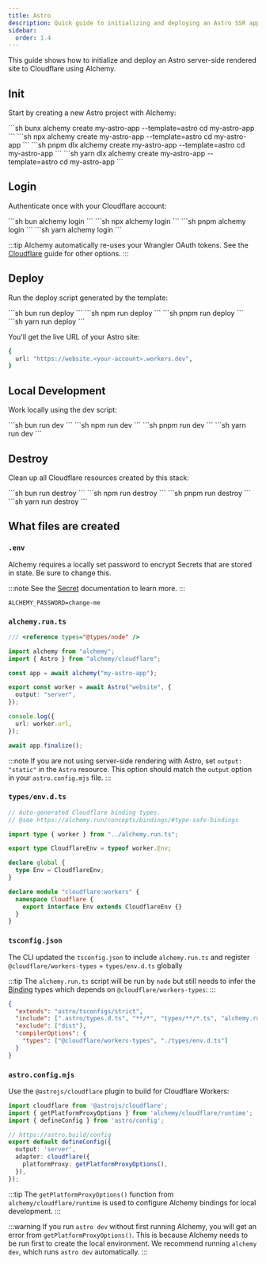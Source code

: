 ```yaml
---
title: Astro
description: Quick guide to initializing and deploying an Astro SSR application to Cloudflare Workers using Alchemy.
sidebar:
  order: 1.4
---
```



This guide shows how to initialize and deploy an Astro server-side rendered site to Cloudflare using Alchemy.

## Init

Start by creating a new Astro project with Alchemy:

<Tabs syncKey="pkgManager">
  <TabItem label="bun">
    ```sh
    bunx alchemy create my-astro-app --template=astro
    cd my-astro-app
    ```
  </TabItem>
  <TabItem label="npm">
    ```sh
    npx alchemy create my-astro-app --template=astro
    cd my-astro-app
    ```
  </TabItem>
  <TabItem label="pnpm">
    ```sh
    pnpm dlx alchemy create my-astro-app --template=astro
    cd my-astro-app
    ```
  </TabItem>
  <TabItem label="yarn">
    ```sh
    yarn dlx alchemy create my-astro-app --template=astro
    cd my-astro-app
    ```
  </TabItem>
</Tabs>

## Login

Authenticate once with your Cloudflare account:

<Tabs syncKey="pkgManager">
  <TabItem label="bun">
    ```sh
    bun alchemy login
    ```
  </TabItem>
  <TabItem label="npm">
    ```sh
    npx alchemy login
    ```
  </TabItem>
  <TabItem label="pnpm">
    ```sh
    pnpm alchemy login
    ```
  </TabItem>
  <TabItem label="yarn">
    ```sh
    yarn alchemy login
    ```
  </TabItem>
</Tabs>

:::tip
Alchemy automatically re-uses your Wrangler OAuth tokens. See the [Cloudflare](/guides/cloudflare) guide for other options.
:::

## Deploy

Run the deploy script generated by the template:

<Tabs syncKey="pkgManager">
  <TabItem label="bun">
    ```sh
    bun run deploy
    ```
  </TabItem>
  <TabItem label="npm">
    ```sh
    npm run deploy
    ```
  </TabItem>
  <TabItem label="pnpm">
    ```sh
    pnpm run deploy
    ```
  </TabItem>
  <TabItem label="yarn">
    ```sh
    yarn run deploy
    ```
  </TabItem>
</Tabs>

You'll get the live URL of your Astro site:

```sh
{
  url: "https://website.<your-account>.workers.dev",
}
```

## Local Development

Work locally using the dev script:

<Tabs syncKey="pkgManager">
  <TabItem label="bun">
    ```sh
    bun run dev
    ```
  </TabItem>
  <TabItem label="npm">
    ```sh
    npm run dev
    ```
  </TabItem>
  <TabItem label="pnpm">
    ```sh
    pnpm run dev
    ```
  </TabItem>
  <TabItem label="yarn">
    ```sh
    yarn run dev
    ```
  </TabItem>
</Tabs>

## Destroy

Clean up all Cloudflare resources created by this stack:

<Tabs syncKey="pkgManager">
  <TabItem label="bun">
    ```sh
    bun run destroy
    ```
  </TabItem>
  <TabItem label="npm">
    ```sh
    npm run destroy
    ```
  </TabItem>
  <TabItem label="pnpm">
    ```sh
    pnpm run destroy
    ```
  </TabItem>
  <TabItem label="yarn">
    ```sh
    yarn run destroy
    ```
  </TabItem>
</Tabs>

## What files are created

### `.env`

Alchemy requires a locally set password to encrypt Secrets that are stored in state. Be sure to change this.

:::note
See the [Secret](/concepts/secret) documentation to learn more.
:::

```
ALCHEMY_PASSWORD=change-me
```

### `alchemy.run.ts`

```typescript
/// <reference types="@types/node" />

import alchemy from "alchemy";
import { Astro } from "alchemy/cloudflare";

const app = await alchemy("my-astro-app");

export const worker = await Astro("website", {
  output: "server",
});

console.log({
  url: worker.url,
});

await app.finalize();
```

:::note
If you are not using server-side rendering with Astro, set `output: "static"` in the `Astro` resource. This option should match the `output` option in your `astro.config.mjs` file.
:::

### `types/env.d.ts`

```typescript
// Auto-generated Cloudflare binding types.
// @see https://alchemy.run/concepts/bindings/#type-safe-bindings

import type { worker } from "../alchemy.run.ts";

export type CloudflareEnv = typeof worker.Env;

declare global {
  type Env = CloudflareEnv;
}

declare module "cloudflare:workers" {
  namespace Cloudflare {
    export interface Env extends CloudflareEnv {}
  }
}
```

### `tsconfig.json`

The CLI updated the `tsconfig.json` to include `alchemy.run.ts` and register `@cloudflare/workers-types` + `types/env.d.ts` globally


:::tip
The `alchemy.run.ts` script will be run by `node` but still needs to infer the [Binding](/concepts/bindings) types which depends on `@cloudflare/workers-types`:
:::

```json
{
  "extends": "astro/tsconfigs/strict",
  "include": [".astro/types.d.ts", "**/*", "types/**/*.ts", "alchemy.run.ts"],
  "exclude": ["dist"],
  "compilerOptions": {
    "types": ["@cloudflare/workers-types", "./types/env.d.ts"]
  }
}
```

### `astro.config.mjs`

Use the `@astrojs/cloudflare` plugin to build for Cloudflare Workers:

```ts
import cloudflare from '@astrojs/cloudflare';
import { getPlatformProxyOptions } from 'alchemy/cloudflare/runtime';
import { defineConfig } from 'astro/config';

// https://astro.build/config
export default defineConfig({
  output: 'server',
  adapter: cloudflare({
    platformProxy: getPlatformProxyOptions(),
  }),
});
``` 

:::tip
The `getPlatformProxyOptions()` function from `alchemy/cloudflare/runtime` is used to configure Alchemy bindings for local development.
:::

:::warning
If you run `astro dev` without first running Alchemy, you will get an error from `getPlatformProxyOptions()`. This is because Alchemy needs to be run first to create the local environment. We recommend running `alchemy dev`, which runs `astro dev` automatically.
:::